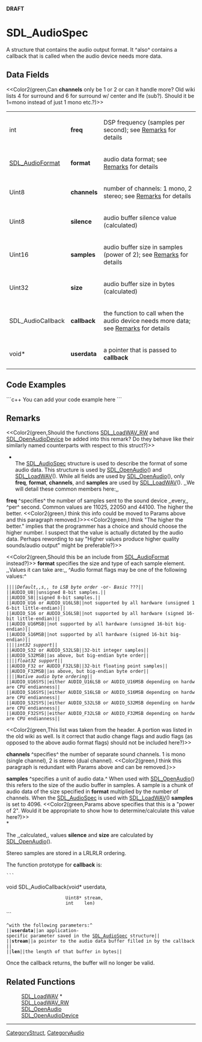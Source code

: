 <!-- pragma section-numbers off -->
<!-- pragma disable-camelcase -->

'''DRAFT'''

= SDL_AudioSpec =
A structure that contains the audio output format. It ^also^ contains a callback that is called when the audio device needs more data.


== Data Fields ==
<<Color2(green,Can '''channels''' only be 1 or 2 or can it handle more? Old wiki lists 4 for surround and 6 for surround w/ center and lfe (sub?).  Should it be 1=mono instead of just 1 mono etc.?)>>
{|
|int
|'''freq'''
|DSP frequency (samples per second); see [[#Remarks|Remarks]] for details
|-
|[[SDL_AudioFormat]]
|'''format'''
|audio data format; see [[#Remarks|Remarks]] for details
|-
|Uint8
|'''channels'''
|number of channels: 1 mono, 2 stereo; see [[#Remarks|Remarks]] for details
|-
|Uint8
|'''silence'''
|audio buffer silence value (calculated)
|-
|Uint16
|'''samples'''
|audio buffer size in samples (power of 2); see [[#Remarks|Remarks]] for details
|-
|Uint32
|'''size'''
|audio buffer size in bytes (calculated)
|-
|SDL_AudioCallback
|'''callback'''
|the function to call when the audio device needs more data; see [[#callback|Remarks]] for details
|-
|void*
|'''userdata'''
|a pointer that is passed to '''callback'''
|}

== Code Examples ==
```c++
You can add your code example here
```

== Remarks ==
<<Color2(green,Should the functions [[SDL_LoadWAV_RW]] and [[SDL_OpenAudioDevice]] be added into this remark?  Do they behave like their similarly named counterparts with respect to this struct?)>>

*<br/>The [[SDL_AudioSpec]] structure is used to describe the format of some audio data. This structure is used by [[SDL_OpenAudio]]() and [[SDL_LoadWAV]](). While all fields are used by [[SDL_OpenAudio]](), only '''freq''', '''format''', '''channels''', and '''samples''' are used by [[SDL_LoadWAV]](). ,,We will detail these common members here:,,

'''freq''' ^specifies^ the number of samples sent to the sound device ,,every,, ^per^ second. Common values are 11025, 22050 and 44100. The higher the better. <<Color2(green,I think this info could be moved to Params above and this paragraph removed.)>><<Color2(green,I think "The higher the better." implies that the programmer has a choice and should choose the higher number.  I suspect that the value is actually dictated by the audio data.  Perhaps rewording to say "Higher values produce higher quality sounds/audio output" might be preferable?)>>

<<Color2(green,Should this be an include from [[SDL_AudioFormat]] instead?)>>
'''format''' specifies the size and type of each sample element. ,,Values it can take are:,, ^Audio format flags may be one of the following values:^
 ||||''Default,,s,, to LSB byte order'' -or- ''Basic'' ???||
 ||AUDIO_U8||unsigned 8-bit samples.||
 ||AUDIO_S8||signed 8-bit samples.||
 ||AUDIO_U16 or AUDIO_U16LSB||not supported by all hardware (unsigned 16-bit little-endian)||
 ||AUDIO_S16 or AUDIO_S16LSB||not supported by all hardware (signed 16-bit little-endian)||
 ||AUDIO_U16MSB||not supported by all hardware (unsigned 16-bit big-endian)||
 ||AUDIO_S16MSB||not supported by all hardware (signed 16-bit big-endian)||
 ||||''int32 support''||
 ||AUDIO_S32 or AUDIO_S32LSB||32-bit integer samples||
 ||AUDIO_S32MSB||as above, but big-endian byte order||
 ||||''float32 support''||
 ||AUDIO_F32 or AUDIO_F32LSB||32-bit floating point samples||
 ||AUDIO_F32MSB||as above, but big-endian byte order||
 ||||''Native audio byte ordering''||
 ||AUDIO_U16SYS||either AUDIO_U16LSB or AUDIO_U16MSB depending on hardware CPU endianness||
 ||AUDIO_S16SYS||either AUDIO_S16LSB or AUDIO_S16MSB depending on hardware CPU endianness||
 ||AUDIO_S32SYS||either AUDIO_S32LSB or AUDIO_S32MSB depending on hardware CPU endianness||
 ||AUDIO_F32SYS||either AUDIO_F32LSB or AUDIO_F32MSB depending on hardware CPU endianness||


<<Color2(green,This list was taken from the header.  A portion was listed in the old wiki as well.  Is it correct that audio change flags and audio flags (as opposed to the above audio format flags) should not be included here?)>>

'''channels''' ^specifies^ the number of separate sound channels. 1 is mono (single channel), 2 is stereo (dual channel). <<Color2(green,I think this paragraph is redundant with Params above and can be removed.)>>

'''samples''' ^specifies a unit of audio data.^ When used with [[SDL_OpenAudio]]() this refers to the size of the audio buffer in samples. A sample is a chunk of audio data of the size specified in '''format''' multiplied by the number of channels. When the [[SDL_AudioSpec]] is used with [[SDL_LoadWAV]]() '''samples''' is set to 4096. <<Color2(green,Params above specifies that this is a "power of 2". Would it be appropriate to show how to determine/calculate this value here?)>>
<br/>*

The ,,calculated,, values '''silence''' and '''size''' are calculated by [[SDL_OpenAudio]]().

Stereo samples are stored in a LRLRLR ordering.

<span id="callback"></span>
The function prototype for '''callback''' is:
 ```
void SDL_AudioCallback(void*  userdata,
                       Uint8* stream,
                       int    len)
```
 ^with the following parameters:^
 ||'''userdata'''||an application-specific parameter saved in the [[SDL_AudioSpec]] structure||
 ||'''stream'''||a pointer to the audio data buffer filled in by the callback||
 ||'''len'''||the length of that buffer in bytes||

Once the callback returns, the buffer will no longer be valid.

== Related Functions ==
:[[SDL_LoadWAV]] *
:[[SDL_LoadWAV_RW]]
:[[SDL_OpenAudio]]
:[[SDL_OpenAudioDevice]]

----
[[CategoryStruct]], [[CategoryAudio]]
